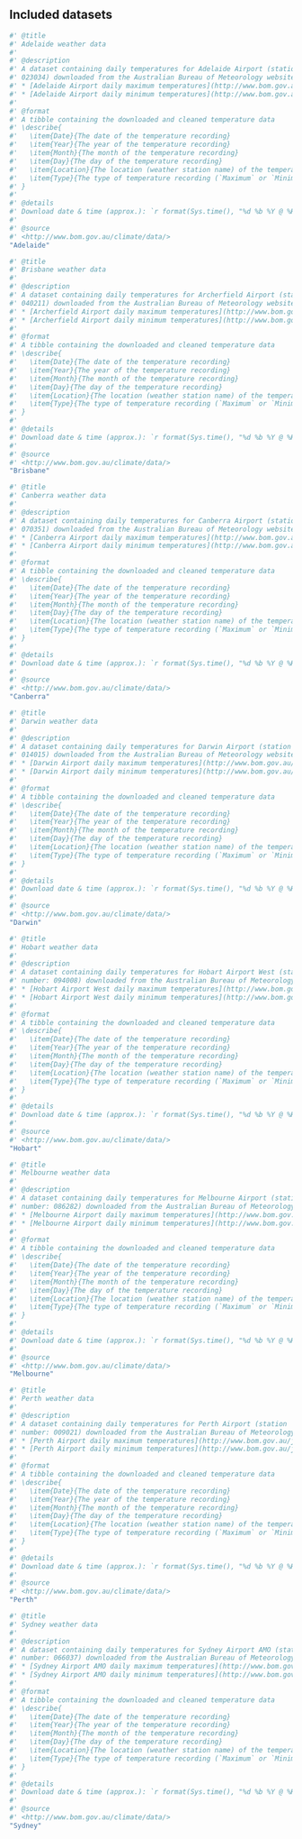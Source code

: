 ## Included datasets

```r
#' @title
#' Adelaide weather data
#' 
#' @description
#' A dataset containing daily temperatures for Adelaide Airport (station number:
#' 023034) downloaded from the Australian Bureau of Meteorology website:
#' * [Adelaide Airport daily maximum temperatures](http://www.bom.gov.au/jsp/ncc/cdio/weatherData/av?p_nccObsCode=122&p_display_type=dailyDataFile&p_startYear=&p_c=&p_stn_num=023034)
#' * [Adelaide Airport daily minimum temperatures](http://www.bom.gov.au/jsp/ncc/cdio/weatherData/av?p_nccObsCode=123&p_display_type=dailyDataFile&p_startYear=&p_c=&p_stn_num=023034)
#' 
#' @format
#' A tibble containing the downloaded and cleaned temperature data
#' \describe{
#'   \item{Date}{The date of the temperature recording}
#'   \item{Year}{The year of the temperature recording}
#'   \item{Month}{The month of the temperature recording}
#'   \item{Day}{The day of the temperature recording}
#'   \item{Location}{The location (weather station name) of the temperature recording}
#'   \item{Type}{The type of temperature recording (`Maximum` or `Minimum`)}
#' }
#' 
#' @details
#' Download date & time (approx.): `r format(Sys.time(), "%d %b %Y @ %H%p %Z")`
#' 
#' @source
#' <http://www.bom.gov.au/climate/data/>
"Adelaide"
```

```r
#' @title
#' Brisbane weather data
#' 
#' @description
#' A dataset containing daily temperatures for Archerfield Airport (station number:
#' 040211) downloaded from the Australian Bureau of Meteorology website:
#' * [Archerfield Airport daily maximum temperatures](http://www.bom.gov.au/jsp/ncc/cdio/weatherData/av?p_nccObsCode=122&p_display_type=dailyDataFile&p_startYear=&p_c=&p_stn_num=040211)
#' * [Archerfield Airport daily minimum temperatures](http://www.bom.gov.au/jsp/ncc/cdio/weatherData/av?p_nccObsCode=123&p_display_type=dailyDataFile&p_startYear=&p_c=&p_stn_num=040211)
#'
#' @format
#' A tibble containing the downloaded and cleaned temperature data
#' \describe{
#'   \item{Date}{The date of the temperature recording}
#'   \item{Year}{The year of the temperature recording}
#'   \item{Month}{The month of the temperature recording}
#'   \item{Day}{The day of the temperature recording}
#'   \item{Location}{The location (weather station name) of the temperature recording}
#'   \item{Type}{The type of temperature recording (`Maximum` or `Minimum`)}
#' }
#' 
#' @details
#' Download date & time (approx.): `r format(Sys.time(), "%d %b %Y @ %H%p %Z")`
#' 
#' @source
#' <http://www.bom.gov.au/climate/data/>
"Brisbane"
```

```r
#' @title
#' Canberra weather data
#' 
#' @description
#' A dataset containing daily temperatures for Canberra Airport (station number:
#' 070351) downloaded from the Australian Bureau of Meteorology website:
#' * [Canberra Airport daily maximum temperatures](http://www.bom.gov.au/jsp/ncc/cdio/weatherData/av?p_nccObsCode=122&p_display_type=dailyDataFile&p_startYear=&p_c=&p_stn_num=070351)
#' * [Canberra Airport daily minimum temperatures](http://www.bom.gov.au/jsp/ncc/cdio/weatherData/av?p_nccObsCode=123&p_display_type=dailyDataFile&p_startYear=&p_c=&p_stn_num=070351)
#'
#' @format
#' A tibble containing the downloaded and cleaned temperature data
#' \describe{
#'   \item{Date}{The date of the temperature recording}
#'   \item{Year}{The year of the temperature recording}
#'   \item{Month}{The month of the temperature recording}
#'   \item{Day}{The day of the temperature recording}
#'   \item{Location}{The location (weather station name) of the temperature recording}
#'   \item{Type}{The type of temperature recording (`Maximum` or `Minimum`)}
#' }
#' 
#' @details
#' Download date & time (approx.): `r format(Sys.time(), "%d %b %Y @ %H%p %Z")`
#' 
#' @source
#' <http://www.bom.gov.au/climate/data/>
"Canberra"
```

```r
#' @title
#' Darwin weather data
#' 
#' @description
#' A dataset containing daily temperatures for Darwin Airport (station number:
#' 014015) downloaded from the Australian Bureau of Meteorology website:
#' * [Darwin Airport daily maximum temperatures](http://www.bom.gov.au/jsp/ncc/cdio/weatherData/av?p_nccObsCode=122&p_display_type=dailyDataFile&p_startYear=&p_c=&p_stn_num=014015)
#' * [Darwin Airport daily minimum temperatures](http://www.bom.gov.au/jsp/ncc/cdio/weatherData/av?p_nccObsCode=123&p_display_type=dailyDataFile&p_startYear=&p_c=&p_stn_num=014015)
#'
#' @format
#' A tibble containing the downloaded and cleaned temperature data
#' \describe{
#'   \item{Date}{The date of the temperature recording}
#'   \item{Year}{The year of the temperature recording}
#'   \item{Month}{The month of the temperature recording}
#'   \item{Day}{The day of the temperature recording}
#'   \item{Location}{The location (weather station name) of the temperature recording}
#'   \item{Type}{The type of temperature recording (`Maximum` or `Minimum`)}
#' }
#' 
#' @details
#' Download date & time (approx.): `r format(Sys.time(), "%d %b %Y @ %H%p %Z")`
#' 
#' @source
#' <http://www.bom.gov.au/climate/data/>
"Darwin"
```

```r
#' @title
#' Hobart weather data
#' 
#' @description
#' A dataset containing daily temperatures for Hobart Airport West (station
#' number: 094008) downloaded from the Australian Bureau of Meteorology website:
#' * [Hobart Airport West daily maximum temperatures](http://www.bom.gov.au/jsp/ncc/cdio/weatherData/av?p_nccObsCode=122&p_display_type=dailyDataFile&p_startYear=&p_c=&p_stn_num=094008)
#' * [Hobart Airport West daily minimum temperatures](http://www.bom.gov.au/jsp/ncc/cdio/weatherData/av?p_nccObsCode=123&p_display_type=dailyDataFile&p_startYear=&p_c=&p_stn_num=094008)
#'
#' @format
#' A tibble containing the downloaded and cleaned temperature data
#' \describe{
#'   \item{Date}{The date of the temperature recording}
#'   \item{Year}{The year of the temperature recording}
#'   \item{Month}{The month of the temperature recording}
#'   \item{Day}{The day of the temperature recording}
#'   \item{Location}{The location (weather station name) of the temperature recording}
#'   \item{Type}{The type of temperature recording (`Maximum` or `Minimum`)}
#' }
#' 
#' @details
#' Download date & time (approx.): `r format(Sys.time(), "%d %b %Y @ %H%p %Z")`
#' 
#' @source
#' <http://www.bom.gov.au/climate/data/>
"Hobart"
```

```r
#' @title
#' Melbourne weather data
#' 
#' @description
#' A dataset containing daily temperatures for Melbourne Airport (station
#' number: 086282) downloaded from the Australian Bureau of Meteorology website:
#' * [Melbourne Airport daily maximum temperatures](http://www.bom.gov.au/jsp/ncc/cdio/weatherData/av?p_nccObsCode=122&p_display_type=dailyDataFile&p_startYear=&p_c=&p_stn_num=086282)
#' * [Melbourne Airport daily minimum temperatures](http://www.bom.gov.au/jsp/ncc/cdio/weatherData/av?p_nccObsCode=123&p_display_type=dailyDataFile&p_startYear=&p_c=&p_stn_num=086282)
#'
#' @format
#' A tibble containing the downloaded and cleaned temperature data
#' \describe{
#'   \item{Date}{The date of the temperature recording}
#'   \item{Year}{The year of the temperature recording}
#'   \item{Month}{The month of the temperature recording}
#'   \item{Day}{The day of the temperature recording}
#'   \item{Location}{The location (weather station name) of the temperature recording}
#'   \item{Type}{The type of temperature recording (`Maximum` or `Minimum`)}
#' }
#' 
#' @details
#' Download date & time (approx.): `r format(Sys.time(), "%d %b %Y @ %H%p %Z")`
#' 
#' @source
#' <http://www.bom.gov.au/climate/data/>
"Melbourne"
```

```r
#' @title
#' Perth weather data
#' 
#' @description
#' A dataset containing daily temperatures for Perth Airport (station
#' number: 009021) downloaded from the Australian Bureau of Meteorology website:
#' * [Perth Airport daily maximum temperatures](http://www.bom.gov.au/jsp/ncc/cdio/weatherData/av?p_nccObsCode=122&p_display_type=dailyDataFile&p_startYear=&p_c=&p_stn_num=009021)
#' * [Perth Airport daily minimum temperatures](http://www.bom.gov.au/jsp/ncc/cdio/weatherData/av?p_nccObsCode=123&p_display_type=dailyDataFile&p_startYear=&p_c=&p_stn_num=009021)
#'
#' @format
#' A tibble containing the downloaded and cleaned temperature data
#' \describe{
#'   \item{Date}{The date of the temperature recording}
#'   \item{Year}{The year of the temperature recording}
#'   \item{Month}{The month of the temperature recording}
#'   \item{Day}{The day of the temperature recording}
#'   \item{Location}{The location (weather station name) of the temperature recording}
#'   \item{Type}{The type of temperature recording (`Maximum` or `Minimum`)}
#' }
#' 
#' @details
#' Download date & time (approx.): `r format(Sys.time(), "%d %b %Y @ %H%p %Z")`
#' 
#' @source
#' <http://www.bom.gov.au/climate/data/>
"Perth"
```

```r
#' @title
#' Sydney weather data
#' 
#' @description
#' A dataset containing daily temperatures for Sydney Airport AMO (station
#' number: 066037) downloaded from the Australian Bureau of Meteorology website:
#' * [Sydney Airport AMO daily maximum temperatures](http://www.bom.gov.au/jsp/ncc/cdio/weatherData/av?p_nccObsCode=122&p_display_type=dailyDataFile&p_startYear=&p_c=&p_stn_num=066037)
#' * [Sydney Airport AMO daily minimum temperatures](http://www.bom.gov.au/jsp/ncc/cdio/weatherData/av?p_nccObsCode=123&p_display_type=dailyDataFile&p_startYear=&p_c=&p_stn_num=066037)
#'
#' @format
#' A tibble containing the downloaded and cleaned temperature data
#' \describe{
#'   \item{Date}{The date of the temperature recording}
#'   \item{Year}{The year of the temperature recording}
#'   \item{Month}{The month of the temperature recording}
#'   \item{Day}{The day of the temperature recording}
#'   \item{Location}{The location (weather station name) of the temperature recording}
#'   \item{Type}{The type of temperature recording (`Maximum` or `Minimum`)}
#' }
#' 
#' @details
#' Download date & time (approx.): `r format(Sys.time(), "%d %b %Y @ %H%p %Z")`
#' 
#' @source
#' <http://www.bom.gov.au/climate/data/>
"Sydney"
```
